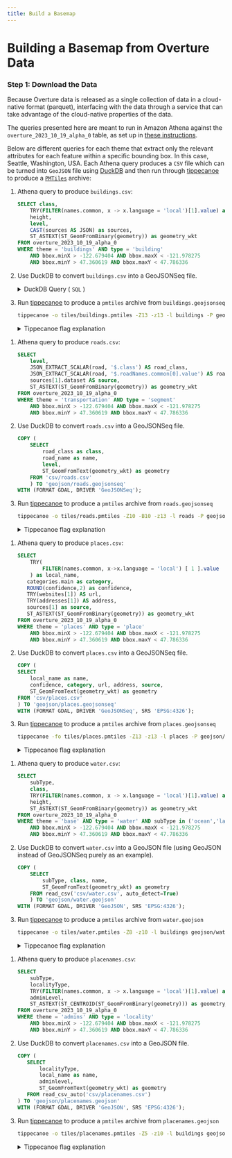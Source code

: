 ```yaml
---
title: Build a Basemap
---
```



# Building a Basemap from Overture Data

### Step 1: Download the Data

Because Overture data is released as a single collection of data in a cloud-native format (parquet), interfacing with the data through a service that can take advantage of the cloud-native properties of the data.

The queries presented here are meant to run in Amazon Athena against the `overture_2023_10_19_alpha_0` table, as set up in [these instructions](https://github.com/OvertureMaps/data#accessing-overture-maps-data-1).

Below are different queries for each theme that extract only the relevant attributes for each feature within a specific bounding box. In this case, Seattle, Washington, USA. Each Athena query produces a `CSV` file which can be turned into `GeoJSON` file using [DuckDB](https://duckdb.org/) and then run through [tippecanoe](https://github.com/felt/tippecanoe) to produce a [`PMTiles`](https://github.com/protomaps/PMTiles) archive:

<Tabs queryString="athena-query" >
<TabItem value="buildings" label="Buildings" default>

1. Athena query to produce `buildings.csv`:

    ```sql
    SELECT class,
        TRY(FILTER(names.common, x -> x.language = 'local')[1].value) as local_name,
        height,
        level,
        CAST(sources AS JSON) as sources,
        ST_ASTEXT(ST_GeomFromBinary(geometry)) as geometry_wkt
    FROM overture_2023_10_19_alpha_0
    WHERE theme = 'buildings' AND type = 'building'
        AND bbox.minX > -122.679404 AND bbox.maxX < -121.978275
        AND bbox.minY > 47.360619 AND bbox.maxY < 47.786336
    ```

2. Use DuckDB to convert `buildings.csv` into a GeoJSONSeq file.

    <details><summary>DuckDB Query ( <code>SQL</code> )</summary>

    ```sql
    COPY (
        SELECT
            "class",
            "local_name",
            "height",
            "level",
            "sources",
            ST_GeomFromText(geometry_wkt) as geometry
        FROM read_csv('csv/buildings.csv', header=True,
            COLUMNS={
                'class':'VARCHAR',
                'local_name':'VARCHAR',
                'height':'DOUBLE',
                'level':'VARCHAR',
                'sources':'VARCHAR',
                'geometry_wkt':'VARCHAR'
            }
        )
        ) TO 'geojson/buildings.geojsonseq'
    WITH (FORMAT GDAL, DRIVER 'GeoJSONSeq');
    ```

    </details>

3. Run [tippecanoe](https://github.com/felt/tippecanoe) to produce a `pmtiles` archive from `buildings.geojsonseq`

    ```bash
    tippecanoe -o tiles/buildings.pmtiles -Z13 -z13 -l buildings -P geojson/buildings.geojsonseq
    ```

    <details><summary>Tippecanoe flag explanation</summary>

    - `-o tiles/buildings.pmtiles` is our output file.
    - `-Z13` and `-z13` will produce a tileset starting at zoom 13 and going up to zoom 13 (so only 1 zoom level).
    - `-l buildings` names the layer "buildings"
    - `-P` allows tippecanoe to read the file in parallel. Since we created a GeoJSON sequence file instead of a single GeoJSON Feature Collection, tippecanoe can process the input data more efficiently.

    </details>

</TabItem>

<!-- Roads -->

<TabItem value="roads" label="Roads" default>

1. Athena query to produce `roads.csv`:

    ```sql
    SELECT
        level,
        JSON_EXTRACT_SCALAR(road, '$.class') AS road_class,
        JSON_EXTRACT_SCALAR(road, '$.roadNames.common[0].value') AS road_name,
        sources[1].dataset AS source,
        ST_ASTEXT(ST_GeomFromBinary(geometry)) as geometry_wkt
    FROM overture_2023_10_19_alpha_0
    WHERE theme = 'transportation' AND type = 'segment'
        AND bbox.minX > -122.679404 AND bbox.maxX < -121.978275
        AND bbox.minY > 47.360619 AND bbox.maxY < 47.786336
    ```

2. Use DuckDB to convert `roads.csv` into a GeoJSONSeq file.

    ```sql
    COPY (
        SELECT
            road_class as class,
            road_name as name,
            level,
            ST_GeomFromText(geometry_wkt) as geometry
        FROM 'csv/roads.csv'
        ) TO 'geojson/roads.geojsonseq'
    WITH (FORMAT GDAL, DRIVER 'GeoJSONSeq');
    ```

3. Run [tippecanoe](https://github.com/felt/tippecanoe) to produce a `pmtiles` archive from `roads.geojsonseq`

    ```bash
    tippecanoe -o tiles/roads.pmtiles -Z10 -B10 -z13 -l roads -P geojson/roads.geojsonseq
    ```

    <details><summary>Tippecanoe flag explanation</summary>

    - `-o tiles/roads.pmtiles` is our output file.
    - `-Z10` and `-z13` will produce a tileset starting at zoom 10 and going up to zoom 13.
    - `-B10` will ensure that all featuers are present from zoom level 10.
    - `-l roads` names the layer "roads"
    - `-P` allows tippecanoe to read the file in parallel. Since we created a GeoJSON sequence file instead of a single GeoJSON Feature Collection, tippecanoe can process the input data more efficiently.

    </details>

</TabItem>

<!-- Places -->

<TabItem value="places" label="Places" default>

1. Athena query to produce `places.csv`:

    ```sql
    SELECT
        TRY(
            FILTER(names.common, x->x.language = 'local') [ 1 ].value
        ) as local_name,
       categories.main as category,
       ROUND(confidence,2) as confidence,
       TRY(websites[1]) AS url,
       TRY(addresses[1]) AS address,
       sources[1] as source,
       ST_ASTEXT(ST_GeomFromBinary(geometry)) as geometry_wkt
    FROM overture_2023_10_19_alpha_0
    WHERE theme = 'places' AND type = 'place'
        AND bbox.minX > -122.679404 AND bbox.maxX < -121.978275
        AND bbox.minY > 47.360619 AND bbox.maxY < 47.786336
    ```

2. Use DuckDB to convert `places.csv` into a GeoJSONSeq file.

    ```sql
    COPY (
    SELECT
        local_name as name,
        confidence, category, url, address, source,
        ST_GeomFromText(geometry_wkt) as geometry
    FROM 'csv/places.csv'
    ) TO 'geojson/places.geojsonseq'
    WITH (FORMAT GDAL, DRIVER 'GeoJSONSeq', SRS 'EPSG:4326');
    ```

3. Run [tippecanoe](https://github.com/felt/tippecanoe) to produce a `pmtiles` archive from `places.geojsonseq`

    ```bash
    tippecanoe -fo tiles/places.pmtiles -Z13 -z13 -l places -P geojson/places.geojsonseq
    ```

    <details><summary>Tippecanoe flag explanation</summary>

    - `-fo tiles/places.pmtiles` is our output file, which we can overwrite (f) if it exists.
    - `-Z13` and `-z13` will produce a tileset starting at zoom 13 and going up to zoom 13 (so only 1 zoom level).
    - `-l places` names the layer "buildings"
    - `-P` allows tippecanoe to read the file in parallel. Since we created a GeoJSON sequence file instead of a single GeoJSON Feature Collection, tippecanoe can process the input data more efficiently.

    </details>

</TabItem>

<!-- Water -->

<TabItem value="water" label="Water" default>

1. Athena query to produce `water.csv`:

    ```sql
    SELECT
        subType,
        class,
        TRY(FILTER(names.common, x -> x.language = 'local')[1].value) as name,
        height,
        ST_ASTEXT(ST_GeomFromBinary(geometry)) as geometry_wkt
    FROM overture_2023_10_19_alpha_0
    WHERE theme = 'base' AND type = 'water' AND subType in ('ocean','lake','river')
        AND bbox.minX > -122.679404 AND bbox.maxX < -121.978275
        AND bbox.minY > 47.360619 AND bbox.maxY < 47.786336
    ```

2. Use DuckDB to convert `water.csv` into a GeoJSON file (using GeoJSON instead of GeoJSONSeq purely as an example).

    ```sql
    COPY (
        SELECT
            subType, class, name,
            ST_GeomFromText(geometry_wkt) as geometry
        FROM read_csv('csv/water.csv', auto_detect=True)
        ) TO 'geojson/water.geojson'
    WITH (FORMAT GDAL, DRIVER 'GeoJSON', SRS 'EPSG:4326');
    ```

3. Run [tippecanoe](https://github.com/felt/tippecanoe) to produce a `pmtiles` archive from `water.geojson`

    ```bash
    tippecanoe -o tiles/water.pmtiles -Z8 -z10 -l buildings geojson/water.geojson
    ```

    <details><summary>Tippecanoe flag explanation</summary>

    - `-o tiles/water.pmtiles` is our output file.
    - `-Z8` and `-z13` will produce a tileset starting at zoom 8 and going up to zoom 12.
    - `-l water` names the layer "buildings"

    </details>

</TabItem>

<TabItem value="placenames" label="Placenames" default>

1. Athena query to produce `placenames.csv`:

    ```sql
    SELECT
        subType,
        localityType,
        TRY(FILTER(names.common, x -> x.language = 'local')[1].value) as local_name,
        adminLevel,
        ST_ASTEXT(ST_CENTROID(ST_GeomFromBinary(geometry))) as geometry_wkt
    FROM overture_2023_10_19_alpha_0
    WHERE theme = 'admins' AND type = 'locality'
        AND bbox.minX > -122.679404 AND bbox.maxX < -121.978275
        AND bbox.minY > 47.360619 AND bbox.maxY < 47.786336
    ```


2. Use DuckDB to convert `placenames.csv` into a GeoJSON file.

    ```sql
   COPY (
       SELECT
           localityType,
           local_name as name,
           adminlevel,
           ST_GeomFromText(geometry_wkt) as geometry
       FROM read_csv_auto('csv/placenames.csv')
   ) TO 'geojson/placenames.geojson'
   WITH (FORMAT GDAL, DRIVER 'GeoJSON', SRS 'EPSG:4326');
    ```

3. Run [tippecanoe](https://github.com/felt/tippecanoe) to produce a `pmtiles` archive from `placenames.geojson`

    ```bash
    tippecanoe -o tiles/placenames.pmtiles -Z5 -z10 -l buildings geojson/placenames.geojson
    ```

    <details><summary>Tippecanoe flag explanation</summary>

    - `-o tiles/buildings.pmtiles` is our output file.
    - `-Z5` and `-z10` will produce a tileset starting at zoom 5 and going up to zoom 13.
    - `-l placenames` names the layer "buildings"

    </details>

</TabItem>

</Tabs>
